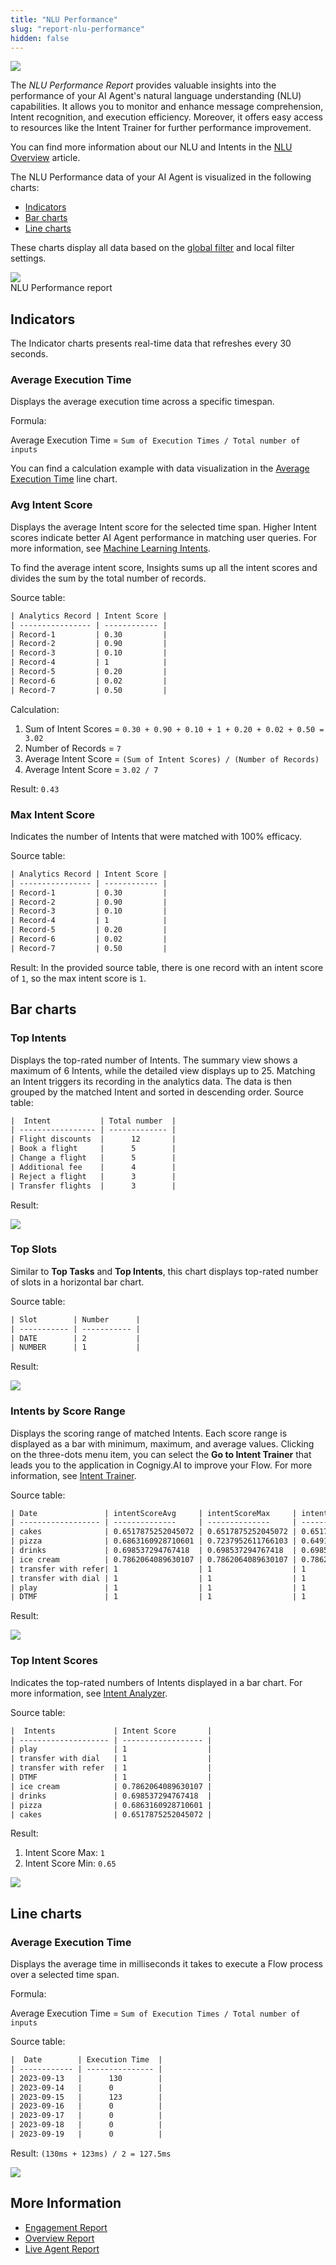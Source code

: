 ```yaml
---
title: "NLU Performance"
slug: "report-nlu-performance"
hidden: false
---
```



<a href="/release-notes/2025.19"><img noZoom src="https://img.shields.io/badge/Updated in-v2025.19-blue.svg" /></a>

The _NLU Performance Report_ provides valuable insights into the performance of your AI Agent's natural language understanding (NLU) capabilities. It allows you to monitor and enhance message comprehension, Intent recognition, and execution efficiency. Moreover, it offers easy access to resources like the Intent Trainer for further performance improvement.

You can find more information about our NLU and Intents in the [NLU Overview](/ai/platform-features/nlu/overview) article.

The NLU Performance data of your AI Agent is visualized in the following charts:

- [Indicators](/insights/reports/engagement#indicators) 
- [Bar charts](/insights/reports/engagement#bar-charts)
- [Line charts](/insights/reports/engagement#line-charts)

These charts display all data based on the [global filter](/insights/global-filters) and local filter settings. 

<Frame>
  <img class="image-center" src="/_assets/insights/reports/nlu/NLU-report.png" style={{ width: 'auto' }} />
  <figcaption>NLU Performance report</figcaption>
</Frame>

## Indicators

The Indicator charts presents real-time data that refreshes every 30 seconds.

### Average Execution Time

Displays the average execution time across a specific timespan.

Formula:
 
Average Execution Time = `Sum of Execution Times / Total number of inputs`

You can find a calculation example with data visualization in the [Average Execution Time](/insights/reports/engagement#average-execution-time) line chart. 

### Avg Intent Score

Displays the average Intent score for the selected time span. Higher Intent scores indicate better AI Agent performance in matching user queries.
For more information, see [Machine Learning Intents](/ai/platform-features/nlu/intents/overview).        

To find the average intent score, Insights sums up all the intent scores and divides the sum by the total number of records.

Source table:

```txt
| Analytics Record | Intent Score |
| ---------------- | ------------ |
| Record-1         | 0.30         |
| Record-2         | 0.90         |
| Record-3         | 0.10         |
| Record-4         | 1            |
| Record-5         | 0.20         |
| Record-6         | 0.02         |
| Record-7         | 0.50         |
```
Calculation:

1. Sum of Intent Scores = `0.30 + 0.90 + 0.10 + 1 + 0.20 + 0.02 + 0.50 = 3.02`
2. Number of Records = `7`
3. Average Intent Score = `(Sum of Intent Scores) / (Number of Records)`
4. Average Intent Score = `3.02 / 7`

Result: `0.43`

### Max Intent Score

Indicates the number of Intents that were matched with 100% efficacy.

Source table:

```txt
| Analytics Record | Intent Score |
| ---------------- | ------------ |
| Record-1         | 0.30         |
| Record-2         | 0.90         |
| Record-3         | 0.10         |
| Record-4         | 1            |
| Record-5         | 0.20         |
| Record-6         | 0.02         |
| Record-7         | 0.50         |
```

Result: In the provided source table, there is one record with an intent score of `1`, so the max intent score is `1`.

## Bar charts

### Top Intents

Displays the top-rated number of Intents. The summary view shows a maximum of 6 Intents, while the detailed view displays up to 25. Matching an Intent triggers its recording in the analytics data. The data is then grouped by the matched Intent and sorted in descending order.
Source table: 

```txt
|  Intent           | Total number  |
| ----------------- | ------------- |
| Flight discounts  |      12       |
| Book a flight     |      5        |
| Change a flight   |      5        |
| Additional fee    |      4        |
| Reject a flight   |      3        |
| Transfer flights  |      3        |
```

Result:

<Frame>
  <img class="image-center" src="/_assets/insights/reports/nlu/top-intents.png" style={{ width: 'auto' }} />
</Frame>

### Top Slots

Similar to **Top Tasks** and **Top Intents**, this chart displays top-rated number of slots in a horizontal bar chart.

Source table:

```txt 
| Slot        | Number      |
| ----------- | ----------- |
| DATE        | 2           |
| NUMBER      | 1           |
```

Result:

<Frame>
  <img class="image-center" src="/_assets/insights/reports/top_slots.png" style={{ width: 'auto' }} />
</Frame>

### Intents by Score Range

Displays the scoring range of matched Intents. Each score range is displayed as a bar with minimum, maximum, and average values.
Clicking on the three-dots menu item,
you can select the **Go to Intent Trainer** that leads you to the application in Cognigy.AI to improve your Flow.
For more information, see [Intent Trainer](/ai/platform-features/nlu/intents/intent-trainer).

Source table:

```txt
| Date               | intentScoreAvg     | intentScoreMax     | intentScoreMin     |
| ------------------ | --------------     | --------------     | ------------------ |
| cakes              | 0.6517875252045072 | 0.6517875252045072 | 0.6517875252045072 |
| pizza              | 0.6863160928710601 | 0.7237952611766103 | 0.6491475952551133 |
| drinks             | 0.698537294767418  | 0.698537294767418  | 0.698537294767418  |
| ice cream          | 0.7862064089630107 | 0.7862064089630107 | 0.7862064089630107 |
| transfer with refer| 1                  | 1                  | 1                  |
| transfer with dial | 1                  | 1                  | 1                  |
| play               | 1                  | 1                  | 1                  |
| DTMF               | 1                  | 1                  | 1                  |

```
Result: 

<Frame>
  <img class="image-center" src="/_assets/insights/reports/nlu/NLU_intents_by_score_range.png" style={{ width: 'auto' }} />
</Frame>

### Top Intent Scores

Indicates the top-rated numbers of Intents displayed in a bar chart.
For more information, see [Intent Analyzer](/ai/platform-features/nlu/intents/intent-analyzer).

Source table:

```txt
|  Intents             | Intent Score       |
| -------------------- | ------------------ |
| play                 | 1                  |
| transfer with dial   | 1                  |
| transfer with refer  | 1                  |
| DTMF                 | 1                  |
| ice cream            | 0.7862064089630107 |
| drinks               | 0.698537294767418  |
| pizza                | 0.6863160928710601 |
| cakes                | 0.6517875252045072 |
```

Result: 

1. Intent Score Max: `1`
2. Intent Score Min: `0.65`

<Frame>
  <img class="image-center" src="/_assets/insights/reports/nlu/NLU_top_intent_scores.png" style={{ width: 'auto' }} />
</Frame>

## Line charts

### Average Execution Time

Displays the average time in milliseconds it takes to execute a Flow process over a selected time span.

Formula:
                             
Average Execution Time = `Sum of Execution Times / Total number of inputs`

Source table:

```txt
|  Date        | Execution Time  |
| ------------ | --------------- |
| 2023-09-13   |      130        |
| 2023-09-14   |      0          |
| 2023-09-15   |      123        |
| 2023-09-16   |      0          |
| 2023-09-17   |      0          |
| 2023-09-18   |      0          |
| 2023-09-19   |      0          |
```

Result: `(130ms + 123ms) / 2 = 127.5ms`

<Frame>
  <img class="image-center" src="/_assets/insights/reports/nlu/NLU_avg_execution_time.png" style={{ width: 'auto' }} />
</Frame>

<InsightsDownloadReport/>

## More Information

- [Engagement Report](/insights/reports/engagement)
- [Overview Report](/insights/reports/overview)
- [Live Agent Report](/insights/reports/live-agent)
